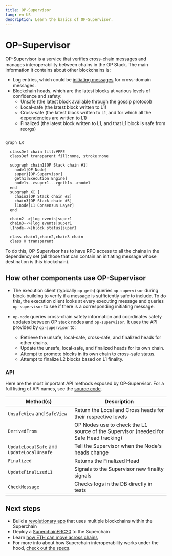 ```yaml
---
title: OP-Supervisor
lang: en-US
description: Learn the basics of OP-Supervisor.
---
```



<InteropCallout />

# OP-Supervisor

OP-Supervisor is a service that verifies cross-chain messages and manages interoperability between chains in the OP Stack.
The main information it contains about other blockchains is:

*   Log entries, which could be [initiating messages](./explainer#how-messages-get-from-one-chain-to-the-other) for cross-domain messages.
*   Blockchain heads, which are the latest blocks at various levels of confidence and safety:
    *   Unsafe (the latest block available through the gossip protocol)
    *   Local-safe (the latest block written to L1)
    *   Cross-safe (the latest block written to L1, and for which all the dependencies are written to L1)
    *   Finalized (the latest block written to L1, and that L1 block is safe from reorgs)

```mermaid

graph LR

  classDef chain fill:#FFE
  classDef transparent fill:none, stroke:none
  
  subgraph chain1[OP Stack chain #1]
    node1[OP Node]
    super1[OP-Supervisor]
    geth1[Execution Engine]
    node1<-->super1--->geth1<-->node1
  end
  subgraph X[ ]
    chain2[OP Stack chain #2]
    chain3[OP Stack chain #3]
    l1node[L1 Consensus Layer]
  end

  chain2-->|log events|super1
  chain3-->|log events|super1
  l1node-->|block status|super1

  class chain1,chain2,chain3 chain
  class X transparent
```

To do this, OP-Supervisor has to have RPC access to all the chains in the dependency set (all those that can contain an initiating message whose destination is this blockchain).

## How other components use OP-Supervisor

*   The execution client (typically `op-geth`) queries `op-supervisor` during block-building to verify if a message is sufficiently safe to include.
    To do this, the execution client looks at every executing message and  queries `op-supervisor` to see if there is a corresponding initiating message.

*   `op-node` queries cross-chain safety information and coordinates safety updates between OP stack nodes and `op-supervisor`. It uses the API provided by `op-supervisor` to:
    *   Retrieve the unsafe, local-safe, cross-safe, and finalized heads for other chains.
    *   Update the unsafe, local-safe, and finalized heads for its own chain.
    *   Attempt to promote blocks in its own chain to cross-safe status.
    *   Attempt to finalize L2 blocks based on L1 finality.

### API

Here are the most important API methods exposed by OP-Supervisor.
For a full listing of API names, see the [source code](https://github.com/ethereum-optimism/optimism/blob/develop/op-service/sources/supervisor_client.go).

| Method(s)                                 | Description                                                                           |
| ----------------------------------------- | ------------------------------------------------------------------------------------- |
| `UnsafeView` and `SafeView`               | Return the Local and Cross heads for their respective levels                          |
| `DerivedFrom`                             | OP Nodes use to check the L1 source of the Supervisor (needed for Safe Head tracking) |
| `UpdateLocalSafe` and `UpdateLocalUnsafe` | Tell the Supervisor when the Node's heads change                                      |
| `Finalized`                               | Returns the Finalized Head                                                            |
| `UpdateFinalizedL1`                       | Signals to the Supervisor new finality signals                                        |
| `CheckMessage`                            | Checks logs in the DB directly in tests                                               |

## Next steps

*   Build a [revolutionary app](/app-developers/get-started) that uses multiple blockchains within the Superchain
*   Deploy a [SuperchainERC20](/stack/interop/tutorials/deploy-superchain-erc20) to the Superchain
*   Learn [how ETH can move across chains](https://docs.optimism.io/stack/interop/superchain-weth)
*   For more info about how Superchain interoperability works under the hood, [check out the specs](https://specs.optimism.io/interop/overview.html).
